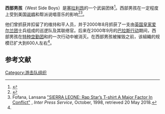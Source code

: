 {{Infobox militant organization
|name = 西部男孩
|logo = 
|caption = 
|leader = 
|dates = 1998–2000
|area = [[塞拉利昂|塞拉利昂]]
|ideology = 
|allies = {{link-en|武裝部隊革命委員會|Armed Forces Revolutionary Council}}
|opponents = {{link-en|塞拉利昂武裝部隊|Sierra Leone Armed Forces}}、{{link-en|塞拉利昂警察|Sierra Leone Police}}、[[西非国家经济共同体停火监督部队|西非国家经济共同体停火监督部队]]、[[英國軍隊|英國軍隊]]
|status = 被剿滅
|size= 400–600
}}
'''西部男孩'''（West Side Boys）是[[塞拉利昂|塞拉利昂]]的一个武装团体<ref name="Sherwell">{{Cite news|author=Sherwell|first=Philip|date=3 September 2000|title=Caught with their guard down|url=https://www.telegraph.co.uk/news/worldnews/africaandindianocean/sierraleone/1353972/Caught-with-their-guard-down.html|work=[[每日电讯报|每日电讯报]]|accessdate=18 September 2015|archive-date=2020-09-14|archive-url=https://web.archive.org/web/20200914103126/https://www.telegraph.co.uk/news/worldnews/africaandindianocean/sierraleone/1353972/Caught-with-their-guard-down.html|dead-url=no}}</ref>。西部男孩在一定程度上受到美国[[嘻哈音樂|说唱]]和帮派说唱音乐的影响<ref>{{Citation|last=Reno|first=William|publication-date=February 2003|title=Political Networks in a Failing State The Roots and Future of Violent Conflict in Sierra Leone|publisher=Internationale Politik und Gesellschaft, International Politics and Society|url=http://www.usaid.gov/sl/sl_new/news/2004/040531_atunda_ayenda/index.htm|access-date=2008-04-21|archiveurl=https://web.archive.org/web/20080723215930/http://www.usaid.gov/sl/sl_new/news/2004/040531_atunda_ayenda/index.htm|archivedate=2008-07-23|dead-url=yes}}</ref><ref>Fofana, Lansana [http://www.ipsnews.net/1998/10/sierra-leone-rap-stars-t-shirt-a-major-factor-in-conflict/ "SIERRA LEONE: Rap Star’s T-shirt A Major Factor In Conflict"] {{Wayback|url=http://www.ipsnews.net/1998/10/sierra-leone-rap-stars-t-shirt-a-major-factor-in-conflict/ |date=20200914103134 }}, ''Inter Press Service'', October, 1998, retrieved 20 May 2018.</ref>。

他们曾抓获并扣留了{{link-en|联合国塞拉利昂特派团|United Nations Mission in Sierra Leone}}的维持和平人员，并于2000年8月抓获了一支由[[皇家愛爾蘭團|英国皇家爱尔兰团]]士兵组成的巡逻队及其{{link-en|塞拉利昂军队|Sierra Leone Army}}联络官。后来在2000年9月的[[巴拉斯行动|巴拉斯行动]]期间，西部男孩在[[特种空勤团|特种空勤团]]和{{link-en|伞兵团|Parachute Regiment}}的一次行动中被消灭。在西部男孩被摧毁之前，该組織的规模已扩大到600人左右<ref name="Sherwell" />。

==参考文献==
{{reflist}}

[[Category:游击队组织|Category:游击队组织]]